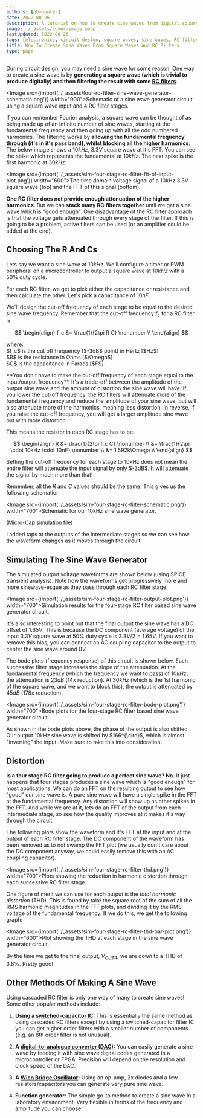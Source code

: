 ```yaml
---
authors: [gbmhunter]
date: 2022-08-26
description: A tutorial on how to create sine waves from digital square waves and analogue RC filters. Includes simulations and bode plots.
image: ./_assets/cover-image.webp
lastUpdated: 2022-08-26
tags: [electronics, circuit design, square waves, sine waves, RC filters, Fourier, digital, analogue, simulations, Micro-Cap, SPICE, distortion, THC, bode plots, frequency response]
title: How To Create Sine Waves From Square Waves And RC Filters
type: page
---
```


During circuit design, you may need a sine wave for some reason. One way to create a sine wave is by **generating a square wave (which is trivial to produce digitally) and then filtering the result with some [RC filters](/electronics/circuit-design/analogue-filters/)**.

<Image src={import('./_assets/four-rc-filter-sine-wave-generator-schematic.png')} width="900">Schematic of a sine wave generator circuit using a square wave input and 4 RC filter stages.</Image>

If you can remember Fourier analysis, a square wave can be thought of as being made up of an infinite number of sine waves, starting at the fundamental frequency and then going up with all the odd numbered harmonics. The filtering works by **allowing the fundamental frequency through (it's in it's pass band), whilst blocking all the higher harmonics**. The below image shows a $10kHz$, $3.3V$ square wave at it's FFT. You can see the spike which represents the fundamental at $10kHz$. The next spike is the first harmonic at $30kHz$. 

<Image src={import('./_assets/sim-four-stage-rc-filter-fft-of-input-plot.png')} width="600">The time domain voltage signal of a 10kHz 3.3V square wave (top) and the FFT of this signal (bottom).</Image>

**One RC filter does not provide enough attenuation of the higher harmonics**. But we can **stack many RC filters together** until we get a sine wave which is "good enough". One disadvantage of the RC filter approach is that the voltage gets attenuated through every stage of the filter. If this is going to be a problem, active filters can be used (or an amplifier could be added at the end).

## Choosing The R And Cs

Lets say we want a sine wave at $10kHz$. We'll configure a timer or PWM peripheral on a microcontroller to output a square wave at $10kHz$ with a $50\%$ duty cycle.

For each RC filter, we get to pick either the capacitance or resistance and then calculate the other. Let's pick a capacitance of $10nF$.

We'll design the cut-off frequency of each stage to be equal to the desired sine wave frequency. Remember that the cut-off frequency $f_c$ for a RC filter is:

$$
\begin{align}
f_c &= \frac{1}{2\pi R C} \nonumber \\
\end{align}
$$

<p className="centered">where:<br/>
$f_c$ is the cut off frequency ($-3dB$ point) in Hertz [$Hz$]<br/>
$R$ is the resistance in Ohms [$\Omega$]<br/>
$C$ is the capacitance in Farads [$F$]<br/></p>

<Aside type="note">
**You don't have to make the cut-off frequency of each stage equal to the input/output frequency**. It's a trade-off between the amplitude of the output sine wave and the amount of distortion the sine wave will have. If you lower the cut-off frequency, the RC filters will attenuate more of the fundamental frequency and reduce the amplitude of your sine wave, but will also attenuate more of the harmonics, meaning less distortion. In reverse, if you raise the cut-off frequency, you will get a larger amplitude sine wave but with more distortion.
</Aside>

This means the resistor in each RC stage has to be:

$$
\begin{align}
R &= \frac{1}{2\pi f_c C} \nonumber \\
  &= \frac{1}{2\pi \cdot 10kHz \cdot 10nF} \nonumber \\
  &= 1.592k\Omega \\
\end{align}
$$

<Aside type="caution">
Setting the cut-off frequency for each stage to 10kHz does not mean the entire filter will attenuate the input signal by only $-3dB$. It will attenuate the signal by much more than that!
</Aside>

Remember, all the $R$ and $C$ values should be the same. This gives us the following schematic:

<Image src={import('./_assets/sim-four-stage-rc-filter-schematic.png')} width="700">Schematic for our 10kHz sine wave generator.</Image>

[(Micro-Cap simulation file)](/misc/how-to-create-sine-waves-from-square-waves-and-rc-filters/sim-four-stage-rc-filter.cir)

I added taps at the outputs of the intermediate stages so we can see how the waveform changes as it moves through the circuit!

## Simulating The Sine Wave Generator

The simulated output voltage waveforms are shown below (using SPICE transient analysis). Note how the waveforms get progressively more and more sinewave-esque as they pass through each RC filter stage:

<Image src={import('./_assets/sim-four-stage-rc-filter-output-plot.png')} width="700">Simulation results for the four-stage RC filter based sine wave generator circuit.</Image>

It's also interesting to point out that the final output the sine wave has a DC offset of $1.65V$. This is because the DC component (average voltage) of the input $3.3V$ square wave at $50\%$ duty cycle is $3.3V / 2 = 1.65V$. If you want to remove this bias, you can connect an AC coupling capacitor to the output to center the sine wave around $0V$.

The bode plots (frequency response) of this circuit is shown below. Each successive filter stage increases the slope of the attenuation. At the fundamental frequency (which the frequency we want to pass) of $10kHz$, the attenuation is $23dB$ (14x reduction). At $30kHz$ (which is the 1st harmonic of the square wave, and we want to block this), the output is attenuated by $45dB$ (178x reduction).

<Image src={import('./_assets/sim-four-stage-rc-filter-bode-plot.png')} width="700">Bode plots for the four-stage RC filter based sine wave generator circuit.</Image>

<Aside type="note">
As shown in the bode plots above, the phase of the output is also shifted. Our output 10kHz sine wave is shifted by $166^{\circ}$, which is almost "inverting" the input. Make sure to take this into consideration.
</Aside>

## Distortion

**Is a four stage RC filter going to produce a perfect sine wave? No.** It just happens that four stages produces a sine wave which is "good enough" for most applications. We can do an FFT on the resulting output to see how "good" our sine wave is. A pure sine wave will have a single spike in the FFT at the fundamental frequency. Any distortion will show up as other spikes in the FFT. And while we are at it, lets do an FFT of the output from each intermediate stage, so see how the quality improves at it makes it's way through the circuit.

The following plots show the waveform and it's FFT at the input and at the output of each RC filter stage. The DC component of the waveform has been removed as to not swamp the FFT plot (we usually don't care about the DC component anyway, we could easily remove this with an AC coupling capacitor).

<Image src={import('./_assets/sim-four-stage-rc-filter-thd.png')} width="700">Plots showing the reduction in harmonic distortion through each successive RC filter stage.</Image>

One figure of merit we can use for each output is the _total harmonic distortion_ (THD). This is found by take the square root of the sum of all the RMS harmonic magnitudes in the FFT plots, and dividing it by the RMS voltage of the fundamental frequency. If we do this, we get the following graph:

<Image src={import('./_assets/sim-four-stage-rc-filter-thd-bar-plot.png')} width="600">Plot showing the THD at each stage in the sine wave generator circuit.</Image>

By the time we get to the final output, $V_{OUT4}$, we are down to a THD of $3.8\%$. Pretty good!

## Other Methods Of Making A Sine Wave

Using cascaded RC filter is only one way of many to create sine waves! Some other popular methods include:

1. **Using a [switched-capacitor IC](/electronics/components/switched-capacitor-filters/):** This is essentially the same method as using cascaded RC filters except by using a switched-capacitor filter IC you can get higher order filters with a smaller number of components (e.g. an 8th order filter is not unusual).

1. **A [digital-to-analogue converter (DAC)](/electronics/components/digital-to-analogue-converters-dacs/):** You can easily generate a sine wave by feeding it with sine wave digital codes generated in a microcontroller or FPGA. Precision will depend on the resolution and clock speed of the DAC.

1. **A [Wien Bridge Oscillator](/electronics/components/oscillators/#wien-bridge-oscillator):** Using an op-amp, 2x diodes and a few resistors/capacitors you can generate very pure sine wave.

1. **Function generator:** The simple go-to method to create a sine wave in a laboratory environment. Very flexible in terms of the frequency and amplitude you can choose.
